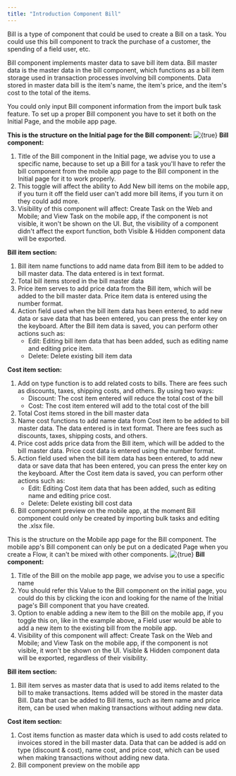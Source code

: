 ```yaml
---
title: "Introduction Component Bill"
---
```


Bill is a type of component that could be used to create a Bill on a task. You could use this bill component to track the purchase of a customer, the spending of a field user, etc.

Bill component implements master data to save bill item data. Bill master data is the master data in the bill component, which functions as a bill item storage used in transaction processes involving bill components. Data stored in master data bill is the item's name, the item's price, and the item's cost to the total of the items.

You could only input Bill component information from the import bulk task feature. To set up a proper Bill component you have to set it both on the Initial Page, and the mobile app page.

**This is the structure on the Initial page for the Bill component:** <img src="https://t3837933.p.clickup-attachments.com/t3837933/505b2116-9cbb-4856-ad69-82c4241646de/image.png" alt={true} /> **Bill component:** 
1. Title of the Bill component in the Initial page, we advise you to use a specific name, because to set up a Bill for a task you'll have to refer the bill component from the mobile app page to the Bill component in the Initial page for it to work properly.
2. This toggle will affect the ability to Add New bill items on the mobile app, if you turn it off the field user can't add more bill items, if you turn it on they could add more.
3. Visibility of this component will affect: Create Task on the Web and Mobile; and View Task on the mobile app, if the component is not visible, it won't be shown on the UI. But, the visibility of a component didn't affect the export function, both Visible & Hidden component data will be exported.

**Bill item section:** 
1. Bill item name functions to add name data from Bill item to be added to bill master data. The data entered is in text format.
2. Total bill items stored in the bill master data
3. Price item serves to add price data from the Bill item, which will be added to the bill master data. Price item data is entered using the number format.
4. Action field used when the bill item data has been entered, to add new data or save data that has been entered, you can press the enter key on the keyboard. After the Bill item data is saved, you can perform other actions such as: 
   *   Edit: Editing bill item data that has been added, such as editing name and editing price item.
   *   Delete: Delete existing bill item data

**Cost item section:** 
1. Add on type function is to add related costs to bills. There are fees such as discounts, taxes, shipping costs, and others. By using two ways:
   *   Discount: The cost item entered will reduce the total cost of the bill
   *   Cost: The cost item entered will add to the total cost of the bill
2. Total Cost items stored in the bill master data
3. Name cost functions to add name data from Cost item to be added to bill master data. The data entered is in text format. There are fees such as discounts, taxes, shipping costs, and others.
4. Price cost adds price data from the Bill item, which will be added to the bill master data. Price cost data is entered using the number format.
5. Action field used when the bill item data has been entered, to add new data or save data that has been entered, you can press the enter key on the keyboard. After the Cost item data is saved, you can perform other actions such as:
   *   Edit: Editing Cost item data that has been added, such as editing name and editing price cost.
   *   Delete: Delete existing bill cost data
6. Bill component preview on the mobile app, at the moment Bill component could only be created by importing bulk tasks and editing the .xlsx file.

This is the structure on the Mobile app page for the Bill component. The mobile app's Bill component can only be put on a dedicated Page when you create a Flow, it can't be mixed with other components. <img src="https://t3837933.p.clickup-attachments.com/t3837933/acc6bccb-29b7-4c84-aaec-b91391f38d1b/image.png" alt={true} /> **Bill component:** 
1. Title of the Bill on the mobile app page, we advise you to use a specific name
2. You should refer this Value to the Bill component on the initial page, you could do this by clicking the icon and looking for the name of the Initial page's Bill component that you have created.
3. Option to enable adding a new item to the Bill on the mobile app, if you toggle this on, like in the example above, a Field user would be able to add a new item to the existing bill from the mobile app.
4. Visibility of this component will affect: Create Task on the Web and Mobile; and View Task on the mobile app, if the component is not visible, it won't be shown on the UI. Visible & Hidden component data will be exported, regardless of their visibility. 

**Bill item section:** 
1. Bill item serves as master data that is used to add items related to the bill to make transactions. Items added will be stored in the master data Bill. Data that can be added to Bill items, such as item name and price item, can be used when making transactions without adding new data.

**Cost item section:**
1. Cost items function as master data which is used to add costs related to invoices stored in the bill master data. Data that can be added is add on type (discount & cost), name cost, and price cost, which can be used when making transactions without adding new data.
2. Bill component preview on the mobile app